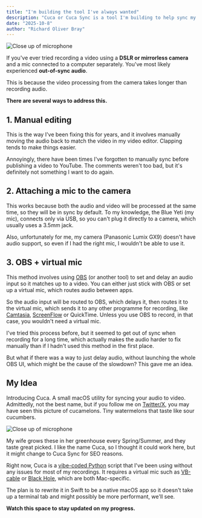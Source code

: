 ```yaml
---
title: "I'm building the tool I've always wanted"
description: "Cuca or Cuca Sync is a tool I'm building to help sync my video and audio"
date: "2025-10-8"
author: "Richard Oliver Bray"
---
```



![Close up of microphone](/images/blog/mic_post.png)

If you've ever tried recording a video using a **DSLR or mirrorless camera** and a mic connected to a computer separately. You've most likely experienced **out-of-sync audio**.

This is because the video processing from the camera takes longer than recording audio.

**There are several ways to address this.**

## 1. Manual editing

This is the way I've been fixing this for years, and it involves manually moving the audio back to match the video in my video editor. Clapping tends to make things easier. 

Annoyingly, there have been times I've forgotten to manually sync before publishing a video to YouTube. The comments weren't too bad, but it's definitely not something I want to do again.


## 2. Attaching a mic to the camera

This works because both the audio and video will be processed at the same time, so they will be in sync by default. To my knowledge, the Blue Yeti  (my mic), connects only via USB,  so you can't plug it directly to a camera, which usually uses a 3.5mm jack. 

Also, unfortunately for me, my camera (Panasonic Lumix GX9) doesn't have audio support, so even if I had the right mic, I wouldn't be able to use it. 


## 3. OBS + virtual mic

This method involves using [OBS](https://obsproject.com/) (or another tool) to set and delay an audio input so it matches up to a video. You can either just stick with OBS or set up a virtual mic, which routes audio between apps. 

So the audio input will be routed to OBS, which delays it, then routes it to the virtual mic, which sends it to any other programme for recording, like [Camtasia](https://www.techsmith.com/camtasia/), [ScreenFlow](https://www.telestream.net/screenflow/overview.htm) or QuickTime. Unless you use OBS to record, in that case, you wouldn't need a virtual mic.

I've tried this process before, but it seemed to get out of sync when recording for a long time, which actually makes the audio harder to fix manually than if I hadn't used this method in the first place.

But what if there was a way to just delay audio, without launching the whole OBS UI, which might be the cause of the slowdown? This gave me an idea.

## My Idea

Introducing Cuca. A small macOS utility for syncing your audio to video. Admittedly, not the best name, but if you follow me on [Twitter/X](https://x.com/RichOBray), you may have seen this picture of cucamelons. Tiny watermelons that taste like sour cucumbers.

![Close up of microphone](/images/blog/cuca.jpeg)

My wife grows these in her greenhouse every Spring/Summer, and they taste great picked. I like the name Cuca, so I thought it could work here, but it might change to Cuca Sync for SEO reasons.

Right now, Cuca is a [vibe-coded Python](https://github.com/Orva-Studio/content-tools/blob/main/scripts/virtual_mic_delay.py) script that I've been using without any issues for most of my recordings. It requires a virtual mic such as [VB-cable](https://vb-audio.com/Cable/) or [Black Hole](https://existential.audio/blackhole/), which are both Mac-specific.

The plan is to rewrite it in Swift to be a native macOS app so it doesn't take up a terminal tab and might possibly be more performant, we'll see. 

**Watch this space to stay updated on my progress.**
